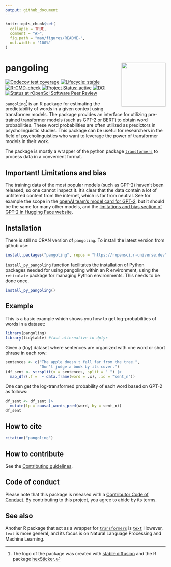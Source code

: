 ```yaml
---
output: github_document
---
```


```r
knitr::opts_chunk$set(
  collapse = TRUE,
  comment = "#>",
  fig.path = "man/figures/README-",
  out.width = "100%"
)
```

# pangoling <a href="https://docs.ropensci.org/pangoling/"><img src="man/figures/logo.png" align="right" height="139" /></a>

<!-- badges: start -->
[![Codecov test coverage](https://codecov.io/gh/ropensci/pangoling/branch/main/graph/badge.svg)](https://app.codecov.io/gh/ropensci/pangoling?branch=main)
[![Lifecycle: stable](https://img.shields.io/badge/lifecycle-stable-green.svg)](https://lifecycle.r-lib.org/articles/stages.html#stable)
 [![R-CMD-check](https://github.com/ropensci/pangoling/actions/workflows/R-CMD-check.yaml/badge.svg)](https://github.com/ropensci/pangoling/actions/workflows/R-CMD-check.yaml)
[![Project Status: active](https://www.repostatus.org/badges/latest/active.svg)](https://www.repostatus.org/#active)
[![DOI](https://zenodo.org/badge/497831295.svg)](https://zenodo.org/badge/latestdoi/497831295)
[![Status at rOpenSci Software Peer Review](https://badges.ropensci.org/575_status.svg)](https://github.com/ropensci/software-review/issues/575)
<!-- badges: end -->


`pangoling`^[The logo of the package was created with [stable diffusion ](https://huggingface.co/spaces/stabilityai/stable-diffusion) and the R package [hexSticker](https://github.com/GuangchuangYu/hexSticker).] is an R package for 
estimating the predictability of words in a given context using transformer
models. The package provides an interface for utilizing pre-trained transformer 
models (such as GPT-2 or BERT) to obtain word probabilities. These word 
probabilities are often utilized as predictors in psycholinguistic studies. This
package can be useful for researchers in the field of psycholinguistics who want
to leverage the power of transformer models in their work.

The package is mostly a wrapper of the python package [`transformers`](https://pypi.org/project/transformers/) to process data in a convenient format. 


## Important! Limitations and bias

The training data of the most popular models (such as GPT-2) haven't been released, so one cannot inspect it. It's clear that the data contain a lot of unfiltered content from the internet, which is far from neutral. See for example the scope in the [openAI team's model card for GPT-2](https://github.com/openai/gpt-2/blob/master/model_card.md#out-of-scope-use-cases), but it should be the same for many other models, and the [limitations and bias section of GPT-2 in Hugging Face website](https://huggingface.co/gpt2).

## Installation

There is still no CRAN version of `pangoling`. To install the latest version from github use:

```r
install.packages("pangoling", repos = "https://ropensci.r-universe.dev")
```

`install_py_pangoling` function facilitates the installation of Python packages needed for using pangoling within an R environment, using the `reticulate` package for managing Python environments. This needs to be done once.

```r
install_py_pangoling()
```

## Example

This is a basic example which shows you how to get log-probabilities of words in a dataset:

```r
library(pangoling)
library(tidytable) #fast alternative to dplyr
```

Given a (toy) dataset where sentences are organized with one word or short phrase in each row:

```r
sentences <- c("The apple doesn't fall far from the tree.", 
               "Don't judge a book by its cover.")
(df_sent <- strsplit(x = sentences, split = " ") |> 
  map_dfr(.f =  ~ data.frame(word = .x), .id = "sent_n"))
```

One can get the log-transformed probability of each word based on GPT-2 as follows:

```r
df_sent <- df_sent |>
  mutate(lp = causal_words_pred(word, by = sent_n))
df_sent
```


## How to cite

```r
citation("pangoling")
```

## How to contribute

See the [Contributing guidelines](.github/CONTRIBUTING.md). 


## Code of conduct

Please note that this package is released with a [Contributor
Code of Conduct](https://ropensci.org/code-of-conduct/). 
By contributing to this project, you agree to abide by its terms.

## See also

Another R package that act as a wrapper for [`transformers`](https://pypi.org/project/transformers/) is [`text`](https://r-text.org//) However, `text` is more general, and its focus 
is on Natural Language Processing and Machine Learning.
